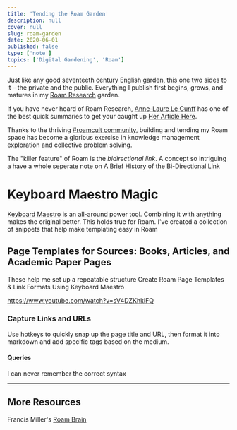 ```yaml
---
title: 'Tending the Roam Garden'
description: null
cover: null
slug: roam-garden
date: 2020-06-01
published: false
type: ['note']
topics: ['Digital Gardening', 'Roam']
---
```


Just like any good seventeeth century English garden, this one two sides to it – the private and the public. Everything I publish first begins, grows, and matures in my [Roam Research](https://roamresearch.com) garden.

If you have never heard of Roam Research, [Anne-Laure Le Cunff]() has one of the best quick summaries to get your caught up [Her Article Here]().

Thanks to the thriving [#roamcult community](twitter), building and tending my Roam space has become a glorious exercise in knowledge management exploration and collective problem solving.

The "killer feature" of Roam is the _bidirectional link_. A concept so intriguing a have a whole seperate note on <Link to="bidirectionals">A Brief History of the Bi-Directional Link</Link>

# Keyboard Maestro Magic

<a href="">Keyboard Maestro</a> is an all-around power tool. Combining it with anything makes the original better. This holds true for Roam.
I've created a collection of snippets that help make templating easy in Roam

## Page Templates for Sources: Books, Articles, and Academic Paper Pages
These help me set up a repeatable structure
Create Roam Page Templates & Link Formats Using Keyboard Maestro

https://www.youtube.com/watch?v=sV4DZKhklFQ

### Capture Links and URLs
Use hotkeys to quickly snap up the page title and URL, then format it into markdown and add specific tags based on the medium.

#### Queries
I can never remember the correct syntax

---

## More Resources
Francis Miller's [Roam Brain]()




